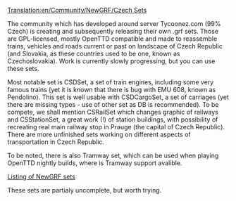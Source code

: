 [[Translation:en/Community/NewGRF/Czech Sets]]
{{en/Community/NewGRF/Infobox NewGRF|setname= CSDSet, CSDCargoSet, CSRoadSet, CSDSignalSet, CSRailSet, CSTramSet, CSBusSet, CSStationSet, CSIndustrySet
|screenshot= 
|artist= Various artists of tyconnez.com:munity and other contributors
|coder= Various
|focus= en/Addons Complete renewal to fit one country (train, carriages, roads, signals, railway grpahics, tramways (working with nightly only), buses, stations, industry graphic renewal.
|homepage=ttd.tycoonez.com/?id=16 (english)
|homepagename= Tycoonez.com:munity >> TTD >> Our work
}}

The community which has developed around server Tycoonez.com (99% Czech) is creating and subsequently releasing their own .grf sets. Those are GPL-licensed, mostly OpenTTD compatible and made to reassemble trains, vehicles and roads current or past on landscape of Czech Republic (and Slovakia, as these countries used to be one, known as Czechoslovakia). Work is currently slowly progressing, but you can use these sets.

Most notable set is CSDSet, a set of train engines, including some very famous trains (yet it is known that there is bug with EMU 608, known as Pendolino). This set is well usable with CSDCargoSet, a set of carriages (yet there are missing types - use of other set as DB is recommended). To be compete, we shall mention CSRailSet which changes graphic of railways and CSStationSet, a great work (!) of station buildings, with possibility of recreating real main railway stop in Prauge (the capital of Czech Republic). There are more unfinished sets working on different aspects of transportation in Czech Republic.

To be noted, there is also Tramway set, which can be used when playing OpenTTD nightly builds, where is Tramway support avalible.

[http://ttd.tycoonez.com/?id=16 Listing of NewGRF sets]

These sets are partialy uncomplete, but worth trying.